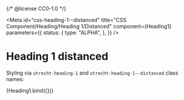 {/* @license CC0-1.0 */}



<Meta
  id="css-heading-1--distanced"
  title="CSS Component/Heading/Heading 1/Distanced"
  component={Heading1}
  parameters={{
    status: {
      type: "ALPHA",
    },
  }}
/>

# Heading 1 distanced

Styling via `utrecht-heading-1` and `utrecht-heading-1--distanced` class names:

<Canvas>
  <Story
    name="Distanced"
    args={{
      ...exampleArgs,
      distanced: true,
    }}
  >
    {Heading1.bind({})}
  </Story>
</Canvas>
